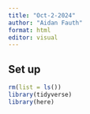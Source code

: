 ```yaml
---
title: "Oct-2-2024"
author: "Aidan Fauth"
format: html
editor: visual
---
```

## Set up

```r
rm(list = ls())
library(tidyverse)
library(here)
```




